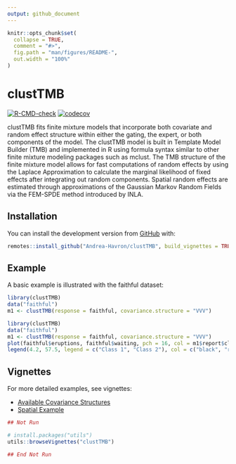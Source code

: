 ```yaml
---
output: github_document
---
```


<!-- README.md is generated from README.Rmd. Please edit that file -->

```r
knitr::opts_chunk$set(
  collapse = TRUE,
  comment = "#>",
  fig.path = "man/figures/README-",
  out.width = "100%"
)
```

# clustTMB

<!-- badges: start -->
[![R-CMD-check](https://github.com/Andrea-Havron/clustTMB/workflows/call-r-cmd-check/badge.svg)](https://github.com/Andrea-Havron/clustTMB/actions)
[![codecov](https://codecov.io/gh/Andrea-Havron/clustTMB/branch/main/graph/badge.svg?token=kfHYcSdj88)](https://codecov.io/gh/Andrea-Havron/clustTMB)
<!-- badges: end -->

clustTMB fits finite mixture models that incorporate both covariate and random effect
structure within either the gating, the expert, or both components of the model. The
clustTMB model is built in Template Model Builder (TMB) and implemented in R using formula
syntax similar to other finite mixture modeling packages such as mclust. The TMB structure
of the finite mixture model allows for fast computations of random effects by using the
Laplace Approximation to calculate the marginal likelihood of fixed effects after integrating
out random components. Spatial random effects are estimated through approximations of
the Gaussian Markov Random Fields via the FEM-SPDE method introduced by INLA.

## Installation

You can install the development version from [GitHub](https://github.com/) with:

```r
remotes::install_github("Andrea-Havron/clustTMB", build_vignettes = TRUE)
```

## Example

A basic example is illustrated with the faithful dataset:
```r
library(clustTMB)
data("faithful")
m1 <- clustTMB(response = faithful, covariance.structure = "VVV")
```


```r
library(clustTMB)
data("faithful")
m1 <- clustTMB(response = faithful, covariance.structure = "VVV")
plot(faithful$eruptions, faithful$waiting, pch = 16, col = m1$report$classification + 1, xlab = "eruptions", ylab = "waiting")
legend(4.2, 57.5, legend = c("Class 1", "Class 2"), col = c("black", "red"), pch = 16)
```

## Vignettes

For more detailed examples, see vignettes:

- [Available Covariance Structures](https://andrea-havron.github.io/clustTMB/articles/CovarianceStructure.html)
- [Spatial Example](https://andrea-havron.github.io/clustTMB/articles/SpatialExMeuseData.html)

```r
## Not Run

# install.packages("utils")
utils::browseVignettes("clustTMB")

## End Not Run
```



